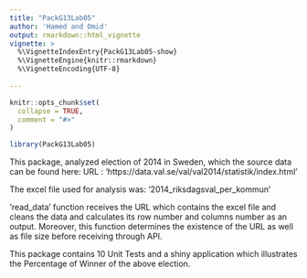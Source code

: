 ```yaml
---
title: "PackG13Lab05"
author: 'Hamed and Omid'
output: rmarkdown::html_vignette
vignette: >
  %\VignetteIndexEntry{PackG13Lab05-show}
  %\VignetteEngine{knitr::rmarkdown}
  %\VignetteEncoding{UTF-8}
  
---
```


```r
knitr::opts_chunk$set(
  collapse = TRUE,
  comment = "#>"
)
```

```r
library(PackG13Lab05)
```

This package, analyzed election of 2014 in Sweden, which the source data can be found here:
URL : 'https://data.val.se/val/val2014/statistik/index.html'

The excel file used for analysis was: '2014_riksdagsval_per_kommun'

'read_data' function receives the URL which contains the excel file and cleans the data and calculates its row number and columns number as an output. Moreover, this function determines the existence of the URL as well as file size before receiving through API.  

This package contains 10 Unit Tests and a shiny application which illustrates the Percentage of Winner of the above election.